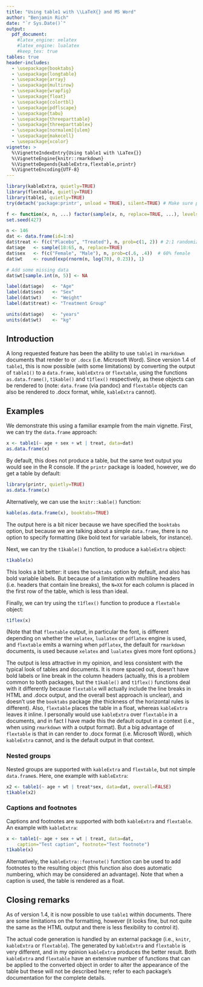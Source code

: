 ---
title: "Using table1 with \\LaTeX{} and MS Word"
author: "Benjamin Rich"
date: "`r Sys.Date()`"
output:
  pdf_document:
    #latex_engine: xelatex
    #latex_engine: lualatex
    #keep_tex: true
tables: true
header-includes:
  - \usepackage{booktabs}
  - \usepackage{longtable}
  - \usepackage{array}
  - \usepackage{multirow}
  - \usepackage{wrapfig}
  - \usepackage{float}
  - \usepackage{colortbl}
  - \usepackage{pdflscape}
  - \usepackage{tabu}
  - \usepackage{threeparttable}
  - \usepackage{threeparttablex}
  - \usepackage[normalem]{ulem}
  - \usepackage{makecell}
  - \usepackage{xcolor}
vignette: >
  %\VignetteIndexEntry{Using table1 with \LaTex{}}
  %\VignetteEngine{knitr::rmarkdown}
  %\VignetteDepends{kableExtra,flextable,printr}
  %\VignetteEncoding{UTF-8}
---

```{r echo=FALSE, message=FALSE, warning=FALSE, results='hide'}
library(kableExtra, quietly=TRUE)
library(flextable, quietly=TRUE)
library(table1, quietly=TRUE)
try(detach('package:printr', unload = TRUE), silent=TRUE) # Make sure printr is not loaded

f <- function(x, n, ...) factor(sample(x, n, replace=TRUE, ...), levels=x)
set.seed(427)

n <- 146
dat <- data.frame(id=1:n)
dat$treat <- f(c("Placebo", "Treated"), n, prob=c(1, 2)) # 2:1 randomization
dat$age   <- sample(18:65, n, replace=TRUE)
dat$sex   <- f(c("Female", "Male"), n, prob=c(.6, .4))  # 60% female
dat$wt    <- round(exp(rnorm(n, log(70), 0.23)), 1)

# Add some missing data
dat$wt[sample.int(n, 5)] <- NA

label(dat$age)   <- "Age"
label(dat$sex)   <- "Sex"
label(dat$wt)    <- "Weight"
label(dat$treat) <- "Treatment Group"

units(dat$age)   <- "years"
units(dat$wt)    <- "kg"
```


## Introduction

A long requested feature has been the ability to use `table1` in `rmarkdown`
documents that render to \LaTeX{} or `.docx` (i.e.
Microsoft\textsuperscript{\textregistered} Word).  Since version 1.4 of
`table1`, this is now possible (with some limitations) by converting the output
of `table1()` to a `data.frame`, `kableExtra` or `flextable`, using the
functions `as.data.frame()`, `t1kable()` and `t1flex()` respectively, as these
objects can be rendered to \LaTeX{} (note: `data.frame` (via pandoc) and
`flextable` objects can also be rendered to .docx format, while, `kableExtra`
cannot).

## Examples

We demonstrate this using a familiar example from the main vignette. First, we
can try the `data.frame` approach:

```{r}
x <- table1(~ age + sex + wt | treat, data=dat)
as.data.frame(x)
```

By default, this does not produce a \LaTeX{} table, but the same text output you
would see in the R console. If the `printr` package is loaded, however, we do
get a \LaTeX{} table by default:

```{r}
library(printr, quietly=TRUE)
as.data.frame(x)
```

Alternatively, we can use the `knitr::kable()` function:

```{r}
kable(as.data.frame(x), booktabs=TRUE)
```

The output here is a bit nicer because we have specified the `booktabs` option,
but because we are talking about a simple `data.frame`, there is no option to
specify formatting (like bold text for variable labels, for instance).

Next, we can try the `t1kable()` function, to produce a `kableExtra` object:

```{r}
t1kable(x)
```

This looks a bit better: it uses the `booktabs` option by default, and also
has bold variable labels. But because of a limitation with multiline headers
(i.e. headers that contain line breaks), the `N=XX` for each column is placed
in the first row of the table, which is less than ideal.

Finally, we can try using the `t1flex()` function to produce a  `flextable` object:

```{r}
t1flex(x)
```

(Note that that `flextable` output, in particular the font, is different
depending on whether the `xelatex`, `lualatex` or `pdflatex` engine is used,
and `flextable` emits a warning when `pdflatex`, the default for `rmarkdown`
documents,  is used because `xelatex` and `lualatex` gives more font options.)

The output is less attractive in my opinion, and less consistent with the
typical look of \LaTeX{} tables and documents. It is more spaced out, doesn't
have bold labels or line break in the column headers (actually, this is a
problem common to both packages, but the `t1kable()` and `t1flex()` functions
deal with it differently because `flextable` will actually include the line
breaks in HTML and .docx output, and the overall best approach is unclear), and
doesn't use the `booktabs` package (the thickness of the horizontal rules is
different).  Also, `flextable` places the table in a float, whereas
`kableExtra` leaves it inline.  I personally would use `kableExtra` over
`flextable` in a \LaTeX{} documents, and in fact I have made this the default
output in a \LaTeX{} context (i.e., when using `rmarkdown` with a \LaTeX{} output
format).  But a big advantage of `flextable` is that in can render to .docx
format (i.e.  Microsoft Word), which `kableExtra` cannot, and is the default
output in that context.


### Nested groups

Nested groups are supported with `kableExtra` and `flextable`, but not simple
`data.frame`s. Here, one example with `kableExtra`:

```{r}
x2 <- table1(~ age + wt | treat*sex, data=dat, overall=FALSE)
t1kable(x2)
```

### Captions and footnotes

Captions and footnotes are supported with both `kableExtra` and `flextable`. An
example with `kableExtra`:

```{r}
x <- table1(~ age + sex + wt | treat, data=dat,
    caption="Test caption", footnote="Test footnote")
t1kable(x)
```

Alternatively, the `kableExtra::footnote()` function can be used to add
footnotes to the resulting object (this function also does automatic numbering,
which may be considered an advantage). Note that when a caption is used, the
table is rendered as a float.

## Closing remarks

As of version 1.4, it is now possible to use `table1` within \LaTeX{} documents.
There are some limitations on the formatting, however (it looks fine, but not
quite the same as the HTML output and there is less flexibility to control it).

The actual \LaTeX{} code generation is handled by an external package (i.e.,
`knitr`, `kableExtra` or `flextable`).  The \LaTeX{} generated by `kableExtra` and
`flextable` is very different, and in my opinion `kableExtra` produces the
better result.  Both `kableExtra` and `flextable` have an extensive number of
functions that can be applied to the converted object in order to alter the
appearance of the table but these will not be described here; refer to each
package's documentation for the complete details.

